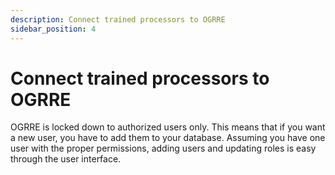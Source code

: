 ```yaml
---
description: Connect trained processors to OGRRE
sidebar_position: 4
---
```


# Connect trained processors to OGRRE

OGRRE is locked down to authorized users only. This means that if you want a new user, you have to add them to your database. Assuming you have one user with the proper permissions, adding users and updating roles is easy through the user interface.